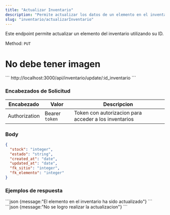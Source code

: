 ```yaml
---
title: "Actualizar Inventario"
description: "Permite actualizar los datos de un elemento en el inventario."
slug: "inventario/actualizarInventario"
---
```


Este endpoint permite actualizar un elemento del inventario utilizando su ID.

Method: `PUT`

<h1>No debe tener imagen</h1>

<Tabs>
  <TabItem label="Endpoint">
  ```
  http://localhost:3000/api/inventario/update/:id_inventario
  ```
  </TabItem>
</Tabs>

<h3>Encabezados de Solicitud</h3>

| Encabezado | Valor | Descripcion
|----------|-------| -------
| Authorization |  Bearer `token` | Token con autorizacion para acceder a los inventarios



### Body

```json
{
  "stock": "integer",
  "estado": "string",
  "created_at": "date",
  "updated_at": "date",
  "fk_sitio": "integer",
  "fk_elemento": "integer"
}
```

<h3>Ejemplos de respuesta</h3>

<Tabs>
  <TabItem label="Status 201">
  ```json
  {message:"El elemento en el inventario ha sido actualizado"}
  ```
  </TabItem>

  <TabItem label="Status 400">
  ```json
  {message:"No se logro realizar la actualizacion"}
  ```
  </TabItem>
</Tabs>



